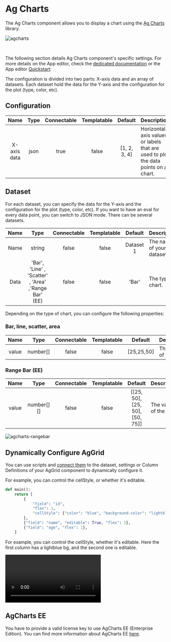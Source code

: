 
# Ag Charts

The Ag Charts component allows you to display a chart using the [Ag Charts](https://charts.ag-grid.com/) library.

![agcharts](../../assets/apps/4_app_component_library/agcharts.png.webp)

<br />

The following section details Ag Charts component's specific settings. For more details on the App editor, check the [dedicated documentation](../0_app_editor/index.mdx) or the App editor [Quickstart](../../getting_started/7_apps_quickstart/index.mdx):

<div className="grid grid-cols-2 gap-6 mb-4">
	<DocCard
		color="orange"
		title="App editor Documentation"
		description="The app editor is a low-code builder to create custom User Interfaces with a mix of drag-and-drop and code."
		href="/docs/apps/app_editor"
	/>
	<DocCard
		color="orange"
		title="Apps quickstart"
		description="Learn how to build your first app in a matter of minutes."
		href="/docs/getting_started/apps_quickstart"
	/>
</div>

The configuration is divided into two parts: X-axis data and an array of datasets. Each dataset hold the data for the Y-axis and the configuration for the plot (type, color, etc).

## Configuration

|    Name     | Type | Connectable | Templatable |   Default    | Description                                                                        |
| :---------: | :--: | :---------: | :---------: | :----------: | ---------------------------------------------------------------------------------- |
| X-axis data | json |    true     |    false    | [1, 2, 3, 4] | Horizontal axis values or labels that are used to plot the data points on a chart. |

## Dataset

For each dataset, you can specify the data for the Y-axis and the configuration for the plot (type, color, etc). If you want to have an eval for every data point, you can switch to JSON mode. There can be several datasets.

| Name |                         Type                         | Connectable | Templatable |  Default  | Description               |
| :--: | :--------------------------------------------------: | :---------: | :---------: | :-------: | ------------------------- |
| Name |                        string                        |    false    |    false    | Dataset 1 | The name of your dataset. |
| Data | 'Bar', 'Line' , 'Scatter' , 'Area' ,'Range Bar' (EE) |    false    |    false    |   'Bar'   | The type of chart.        |

Depending on the type of chart, you can configure the following properties:

### Bar, line, scatter, area

| Name  |   Type   | Connectable | Templatable |  Default   | Description            |
| :---: | :------: | :---------: | :---------: | :--------: | ---------------------- |
| value | number[] |    false    |    false    | [25,25,50] | The values of the bar. |

### Range Bar (EE)

| Name  |    Type    | Connectable | Templatable |            Default             | Description            |
| :---: | :--------: | :---------: | :---------: | :----------------------------: | ---------------------- |
| value | number[][] |    false    |    false    | [[25, 50], [25, 50], [50, 75]] | The values of the bar. |

![agcharts-rangebar](../../assets/apps/4_app_component_library/agcharts-rangebar.png.webp)

## Dynamically Configure AgGrid

You can use scripts and [connect them](../2_connecting_components/index.mdx) to the dataset, settings or Column Definitions of your AgGrid component to dynamically configure it.

For example, you can control the cellStyle, or whether it's editable.

```py
def main():
    return [
        {
            "field": "id",
            "flex": 1,
            "cellStyle": {"color": "blue", "background-color": "lightblue"},
        },
        {"field": "name", "editable": True, "flex": 1},
        {"field": "age", "flex": 1},
    ]
```

For example, you can control the cellStyle, whether it's editable. Here the first column has a lightblue bg, and the second one is editable.

<video
	className="border-2 rounded-lg object-cover w-full h-full dark:border-gray-800"
	controls
	id="modal-layout"
	src="/videos/dynamic_aggrid.mp4"
	alt="Dynamic AgGrid"
/>

## AgCharts EE

You have to provide a valid license key to use AgCharts EE (Enterprise Edition). You can find more information about AgCharts EE [here](https://charts.ag-grid.com/javascript/licensing/).
